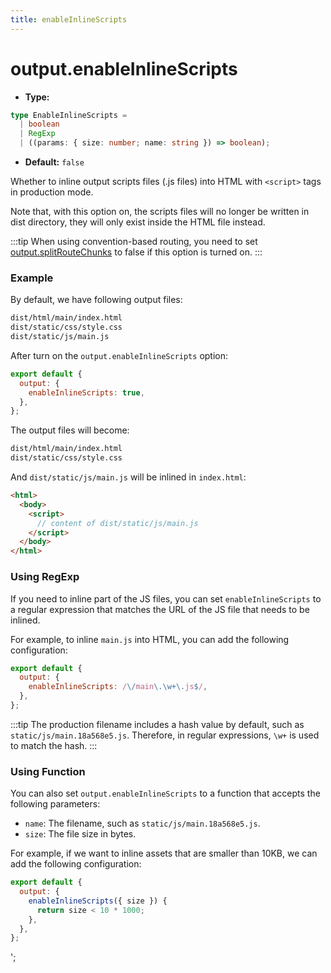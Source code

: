```yaml
---
title: enableInlineScripts
---
```


# output.enableInlineScripts

- **Type:**

```ts
type EnableInlineScripts =
  | boolean
  | RegExp
  | ((params: { size: number; name: string }) => boolean);
```

- **Default:** `false`

Whether to inline output scripts files (.js files) into HTML with `<script>` tags in production mode.

Note that, with this option on, the scripts files will no longer be written in dist directory, they will only exist inside the HTML file instead.

:::tip
When using convention-based routing, you need to set [output.splitRouteChunks](https://modernjs.dev/en/configure/app/output/splitRouteChunks.html) to false if this option is turned on.
:::

### Example

By default, we have following output files:

```bash
dist/html/main/index.html
dist/static/css/style.css
dist/static/js/main.js
```

After turn on the `output.enableInlineScripts` option:

```js
export default {
  output: {
    enableInlineScripts: true,
  },
};
```

The output files will become:

```bash
dist/html/main/index.html
dist/static/css/style.css
```

And `dist/static/js/main.js` will be inlined in `index.html`:

```html
<html>
  <body>
    <script>
      // content of dist/static/js/main.js
    </script>
  </body>
</html>
```

### Using RegExp

If you need to inline part of the JS files, you can set `enableInlineScripts` to a regular expression that matches the URL of the JS file that needs to be inlined.

For example, to inline `main.js` into HTML, you can add the following configuration:

```js
export default {
  output: {
    enableInlineScripts: /\/main\.\w+\.js$/,
  },
};
```

:::tip
The production filename includes a hash value by default, such as `static/js/main.18a568e5.js`. Therefore, in regular expressions, `\w+` is used to match the hash.
:::

### Using Function

You can also set `output.enableInlineScripts` to a function that accepts the following parameters:

- `name`: The filename, such as `static/js/main.18a568e5.js`.
- `size`: The file size in bytes.

For example, if we want to inline assets that are smaller than 10KB, we can add the following configuration:

```js
export default {
  output: {
    enableInlineScripts({ size }) {
      return size < 10 * 1000;
    },
  },
};
```
';
